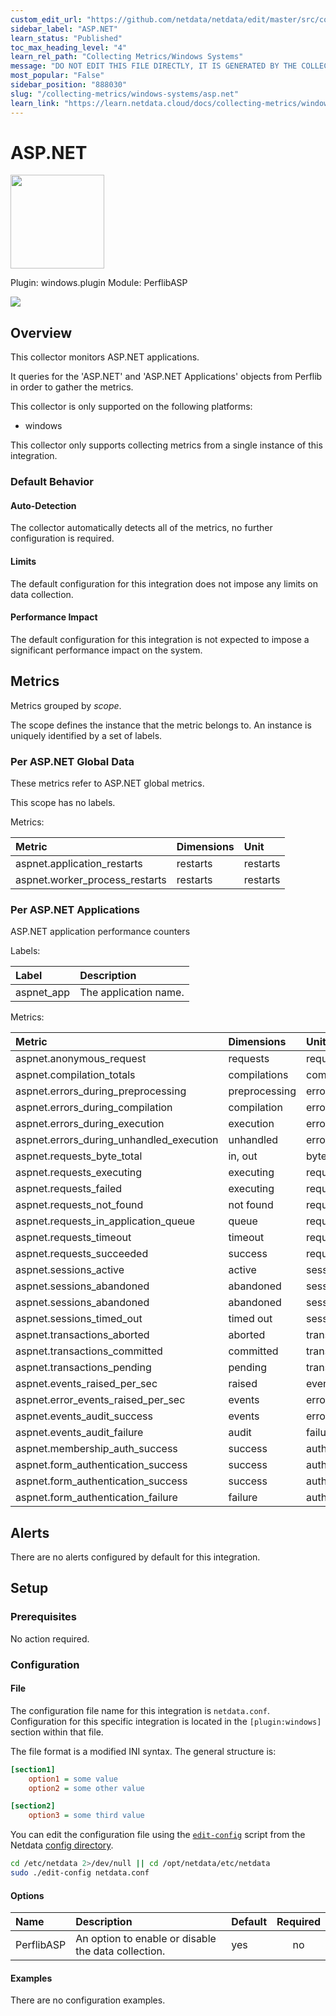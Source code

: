 ```yaml
---
custom_edit_url: "https://github.com/netdata/netdata/edit/master/src/collectors/windows.plugin/metadata.yaml"
sidebar_label: "ASP.NET"
learn_status: "Published"
toc_max_heading_level: "4"
learn_rel_path: "Collecting Metrics/Windows Systems"
message: "DO NOT EDIT THIS FILE DIRECTLY, IT IS GENERATED BY THE COLLECTOR'S metadata.yaml FILE"
most_popular: "False"
sidebar_position: "888030"
slug: "/collecting-metrics/windows-systems/asp.net"
learn_link: "https://learn.netdata.cloud/docs/collecting-metrics/windows-systems/asp.net"
---
```



# ASP.NET


<img src="https://netdata.cloud/img/windows.svg" width="150"/>


Plugin: windows.plugin
Module: PerflibASP

<img src="https://img.shields.io/badge/maintained%20by-Netdata-%2300ab44" />

## Overview

This collector monitors ASP.NET applications.


It queries for the 'ASP.NET' and 'ASP.NET Applications' objects from Perflib in order to gather the metrics.


This collector is only supported on the following platforms:

- windows

This collector only supports collecting metrics from a single instance of this integration.


### Default Behavior

#### Auto-Detection

The collector automatically detects all of the metrics, no further configuration is required.


#### Limits

The default configuration for this integration does not impose any limits on data collection.

#### Performance Impact

The default configuration for this integration is not expected to impose a significant performance impact on the system.


## Metrics

Metrics grouped by *scope*.

The scope defines the instance that the metric belongs to. An instance is uniquely identified by a set of labels.



### Per ASP.NET Global Data

These metrics refer to ASP.NET global metrics.

This scope has no labels.

Metrics:

| Metric | Dimensions | Unit |
|:------|:----------|:----|
| aspnet.application_restarts | restarts | restarts |
| aspnet.worker_process_restarts | restarts | restarts |

### Per ASP.NET Applications

ASP.NET application performance counters

Labels:

| Label      | Description     |
|:-----------|:----------------|
| aspnet_app | The application name. |

Metrics:

| Metric | Dimensions | Unit |
|:------|:----------|:----|
| aspnet.anonymous_request | requests | requests |
| aspnet.compilation_totals | compilations | compilations |
| aspnet.errors_during_preprocessing | preprocessing | errors |
| aspnet.errors_during_compilation | compilation | errors |
| aspnet.errors_during_execution | execution | errors |
| aspnet.errors_during_unhandled_execution | unhandled | errors |
| aspnet.requests_byte_total | in, out | bytes |
| aspnet.requests_executing | executing | requests |
| aspnet.requests_failed | executing | requests |
| aspnet.requests_not_found | not found | requests |
| aspnet.requests_in_application_queue | queue | requests |
| aspnet.requests_timeout | timeout | requests |
| aspnet.requests_succeeded | success | requests |
| aspnet.sessions_active | active | sessions |
| aspnet.sessions_abandoned | abandoned | sessions |
| aspnet.sessions_abandoned | abandoned | sessions |
| aspnet.sessions_timed_out | timed out | sessions |
| aspnet.transactions_aborted | aborted | transactions |
| aspnet.transactions_committed | committed | transactions |
| aspnet.transactions_pending | pending | transactions |
| aspnet.events_raised_per_sec | raised | events |
| aspnet.error_events_raised_per_sec | events | errors |
| aspnet.events_audit_success | events | errors |
| aspnet.events_audit_failure | audit | failures |
| aspnet.membership_auth_success | success | auth |
| aspnet.form_authentication_success | success | auth |
| aspnet.form_authentication_success | success | auth |
| aspnet.form_authentication_failure | failure | auth |



## Alerts

There are no alerts configured by default for this integration.


## Setup

### Prerequisites

No action required.

### Configuration

#### File

The configuration file name for this integration is `netdata.conf`.
Configuration for this specific integration is located in the `[plugin:windows]` section within that file.

The file format is a modified INI syntax. The general structure is:

```ini
[section1]
    option1 = some value
    option2 = some other value

[section2]
    option3 = some third value
```
You can edit the configuration file using the [`edit-config`](/docs/netdata-agent/configuration#edit-a-configuration-file-using-edit-config) script from the
Netdata [config directory](/docs/netdata-agent/configuration#the-netdata-config-directory).

```bash
cd /etc/netdata 2>/dev/null || cd /opt/netdata/etc/netdata
sudo ./edit-config netdata.conf
```
#### Options



| Name | Description | Default | Required |
|:----|:-----------|:-------|:--------:|
| PerflibASP | An option to enable or disable the data collection. | yes | no |

#### Examples
There are no configuration examples.


